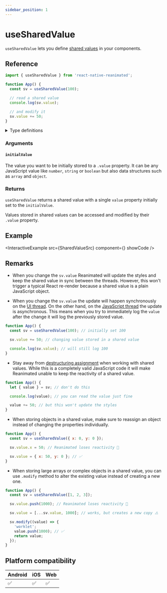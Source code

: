 ```yaml
---
sidebar_position: 1
---
```


# useSharedValue

`useSharedValue` lets you define [shared values](/docs/fundamentals/glossary#shared-value) in your components.

## Reference

```javascript
import { useSharedValue } from 'react-native-reanimated';

function App() {
  const sv = useSharedValue(100);

  // read a shared value
  console.log(sv.value);

  // and modify it
  sv.value += 50;
}
```

<details>
<summary>Type definitions</summary>

```typescript
interface SharedValue<Value = unknown> {
  value: Value;
  addListener: (listenerID: number, listener: (value: Value) => void) => void;
  removeListener: (listenerID: number) => void;
  modify: (
    modifier?: <T extends Value>(value: T) => T,
    forceUpdate?: boolean
  ) => void;
}

function useSharedValue<Value>(
  initialValue: Value,
  oneWayReadsOnly?: boolean
): SharedValue<Value>;
```

</details>

### Arguments

#### `initialValue`

The value you want to be initially stored to a `.value` property. It can be any JavaScript value like `number`, `string` or `boolean` but also data structures such as `array` and `object`.

### Returns

`useSharedValue` returns a shared value with a single `value` property initially set to the `initialValue`.

Values stored in shared values can be accessed and modified by their `.value` property.

## Example


<InteractiveExample src={SharedValueSrc} component={<SharedValue />} showCode />

## Remarks

- When you change the `sv.value` Reanimated will update the styles and keep the shared value in sync between the threads. However, this won't trigger a typical React re-render because a shared value is a plain JavaScript object.

- When you change the `sv.value` the update will happen synchronously on the [UI thread](/docs/fundamentals/glossary#ui-thread). On the other hand, on the [JavaScript thread](/docs/fundamentals/glossary#javascript-thread) the update is asynchronous. This means when you try to immediately log the `value` after the change it will log the previously stored value.

<Indent>

```javascript
function App() {
  const sv = useSharedValue(100); // initially set 100

  sv.value += 50; // changing value stored in a shared value

  console.log(sv.value); // will still log 100
}
```

</Indent>

- Stay away from [destructuring assignment](https://developer.mozilla.org/en-US/docs/Web/JavaScript/Reference/Operators/Destructuring_assignment) when working with shared values. While this is a completely valid JavaScript code it will make Reanimated unable to keep the reactivity of a shared value.

<Indent>

```javascript
function App() {
  let { value } = sv; // don't do this

  console.log(value); // you can read the value just fine

  value += 50; // but this won't update the styles
}
```

</Indent>

- When storing objects in a shared value, make sure to reassign an object instead of changing the properties individually.

<Indent>

```javascript
function App() {
  const sv = useSharedValue({ x: 0, y: 0 });

  sv.value.x = 50; // Reanimated loses reactivity 🚨

  sv.value = { x: 50, y: 0 }; // ✅
}
```

</Indent>

- When storing large arrays or complex objects in a shared value, you can use `.modify` method to alter the existing value instead of creating a new one.

<Indent>

```javascript
function App() {
  const sv = useSharedValue([1, 2, 3]);

  sv.value.push(1000); // Reanimated loses reactivity 🚨

  sv.value = [...sv.value, 1000]; // works, but creates a new copy ⚠️

  sv.modify((value) => {
    'worklet';
    value.push(1000); // ✅
    return value;
  });
}
```

</Indent>

## Platform compatibility

<div className="platform-compatibility">

| Android | iOS | Web |
| ------- | --- | --- |
| ✅      | ✅  | ✅  |

</div>
